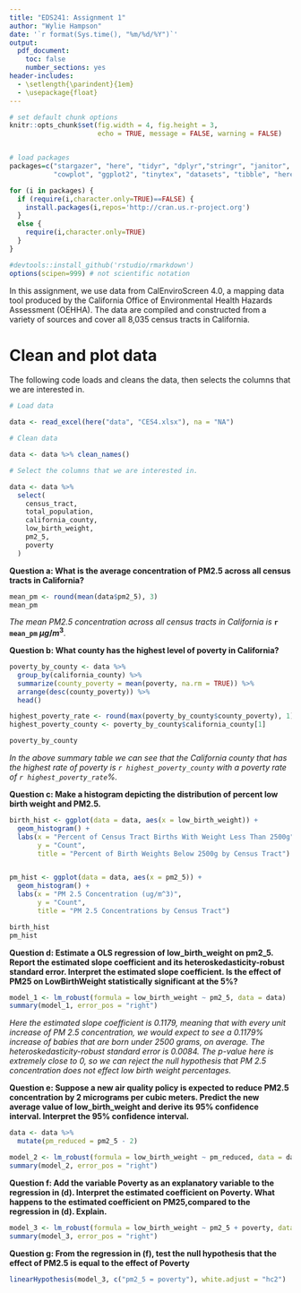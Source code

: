```yaml
---
title: "EDS241: Assignment 1"
author: "Wylie Hampson"
date: '`r format(Sys.time(), "%m/%d/%Y")`'
output: 
  pdf_document:
    toc: false
    number_sections: yes
header-includes:
  - \setlength{\parindent}{1em}
  - \usepackage{float}
--- 
```

  
``` r

# set default chunk options
knitr::opts_chunk$set(fig.width = 4, fig.height = 3, 
                      echo = TRUE, message = FALSE, warning = FALSE)


# load packages
packages=c("stargazer", "here", "tidyr", "dplyr","stringr", "janitor", "estimatr", "huxtable", "car",
           "cowplot", "ggplot2", "tinytex", "datasets", "tibble", "here", "readxl", "DT")

for (i in packages) {
  if (require(i,character.only=TRUE)==FALSE) {
    install.packages(i,repos='http://cran.us.r-project.org')
  }
  else {
    require(i,character.only=TRUE)
  }
}

#devtools::install_github('rstudio/rmarkdown')
options(scipen=999) # not scientific notation


```

\noindent In this assignment, we use data from CalEnviroScreen 4.0, a mapping data tool produced by the California Office of Environmental Health Hazards Assessment (OEHHA). The data are compiled and constructed from a variety of sources and cover all 8,035 census tracts in California.

# Clean and plot data

\noindent The following code loads and cleans the data, then selects the columns that we are interested in.

```r

# Load data

data <- read_excel(here("data", "CES4.xlsx"), na = "NA")

# Clean data

data <- data %>% clean_names()

# Select the columns that we are interested in.

data <- data %>% 
  select(
    census_tract,
    total_population,
    california_county,
    low_birth_weight,
    pm2_5,
    poverty
  )


```

\noindent
**Question a: What is the average concentration of PM2.5 across all census tracts in California?**

```r
mean_pm <- round(mean(data$pm2_5), 3)
mean_pm
```

\noindent 
*The mean PM2.5 concentration across all census tracts in California is* **`r mean_pm` $\mu g/m^3$***.*

\noindent
**Question b: What county has the highest level of poverty in California?**

```r
poverty_by_county <- data %>%
  group_by(california_county) %>%
  summarize(county_poverty = mean(poverty, na.rm = TRUE)) %>% 
  arrange(desc(county_poverty)) %>% 
  head()

highest_poverty_rate <- round(max(poverty_by_county$county_poverty), 1)
highest_poverty_county <- poverty_by_county$california_county[1]

poverty_by_county

```

\noindent
*In the above summary table we can see that the California county that has the highest rate of poverty is `r highest_poverty_county` with a poverty rate of `r highest_poverty_rate`%.*

\noindent
**Question c: Make a histogram depicting the distribution of percent low birth weight and PM2.5.**

```r
birth_hist <- ggplot(data = data, aes(x = low_birth_weight)) +
  geom_histogram() +
  labs(x = "Percent of Census Tract Births With Weight Less Than 2500g",
       y = "Count",
       title = "Percent of Birth Weights Below 2500g by Census Tract")


pm_hist <- ggplot(data = data, aes(x = pm2_5)) +
  geom_histogram() +
  labs(x = "PM 2.5 Concentration (ug/m^3)",
       y = "Count",
       title = "PM 2.5 Concentrations by Census Tract")

birth_hist
pm_hist
```

\noindent
**Question d: Estimate a OLS regression of low_birth_weight on pm2_5. Report the estimated slope coefficient and its heteroskedasticity-robust standard error. Interpret the estimated slope coefficient. Is the effect of PM25 on LowBirthWeight statistically significant at the 5%?**

```r
model_1 <- lm_robust(formula = low_birth_weight ~ pm2_5, data = data)
summary(model_1, error_pos = "right")
```

\noindent
*Here the estimated slope coefficient is 0.1179, meaning that with every unit increase of PM 2.5 concentration, we would expect to see a 0.1179% increase of babies that are born under 2500 grams, on average. The heteroskedasticity-robust standard error is 0.0084. The p-value here is extremely close to 0, so we can reject the null hypothesis that PM 2.5 concentration does not effect low birth weight percentages.*

\noindent 
**Question e: Suppose a new air quality policy is expected to reduce PM2.5 concentration by 2 micrograms per cubic meters. Predict the new average value of low_birth_weight and derive its 95% confidence interval. Interpret the 95% confidence interval.**

```r
data <- data %>% 
  mutate(pm_reduced = pm2_5 - 2)

model_2 <- lm_robust(formula = low_birth_weight ~ pm_reduced, data = data)
summary(model_2, error_pos = "right")
```

\noindent
**Question f: Add the variable Poverty as an explanatory variable to the regression in (d). Interpret the estimated coefficient on Poverty. What happens to the estimated coefficient on PM25,compared to the regression in (d). Explain.**

```r
model_3 <- lm_robust(formula = low_birth_weight ~ pm2_5 + poverty, data = data)
summary(model_3, error_pos = "right")
```

\noindent
**Question g: From the regression in (f), test the null hypothesis that the effect of PM2.5 is equal to the effect of Poverty**

```r
linearHypothesis(model_3, c("pm2_5 = poverty"), white.adjust = "hc2")
```

